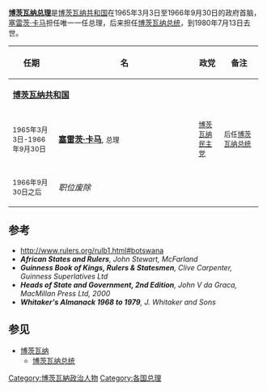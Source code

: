 '''[[博茨瓦纳|博茨瓦纳]][[总理|总理]]'''是[[博茨瓦纳共和国|博茨瓦纳共和国]]在1965年3月3日至1966年9月30日的政府首脑，[[塞雷茨·卡马|塞雷茨·卡马]]担任唯一一任总理，后来担任[[博茨瓦纳总统|博茨瓦纳总统]]，到1980年7月13日去世。
{| class="wikitable"
|- align=left
! width="18%"|任期
! width="55%"|名
! width="10%"|政党
! width="15%"|备注
|-
|colspan="5"|'''[[博茨瓦纳共和国|博茨瓦纳共和国]]'''
|- valign=top bgcolor="#ffffec"
|<small>1965年3月3日-1966年9月30日</small>||'''[[塞雷茨·卡马|塞雷茨·卡马]]''', <small>总理</small>||<small>[[博茨瓦纳民主党|博茨瓦纳民主党]]</small>||<small>后任[[博茨瓦纳总统|博茨瓦纳总统]]</small>
|- valign=top bgcolor="#ffffec"
|<small>1966年9月30日之后</small>||colspan=4|''职位废除''
|}

==参考==
* http://www.rulers.org/rulb1.html#botswana{{WebCite|url=https://www.webcitation.org/67IJaJt9e?url=http://www.rulers.org/rulb1.html#botswana |date=20120429204443 |dateformat=iso }}
* '''''African States and Rulers''', John Stewart, McFarland''
* '''''Guinness Book of Kings, Rulers & Statesmen''', Clive Carpenter, Guinness Superlatives Ltd''
* '''''Heads of State and Government, 2nd Edition''', John V da Graca, MacMillan Press Ltd, 2000''
* '''''Whitaker's Almanack 1968 to 1979''', J. Whitaker and Sons''

==参见==
*[[博茨瓦纳|博茨瓦纳]]
**[[博茨瓦纳总统|博茨瓦纳总统]]

{{非洲政府首脑}}

[[Category:博茨瓦納政治人物|Category:博茨瓦納政治人物]]
[[Category:各国总理|Category:各国总理]]